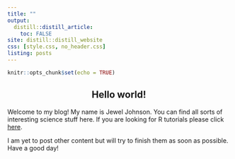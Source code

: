 ```yaml
---
title: ""
output: 
  distill::distill_article:
    toc: FALSE
site: distill::distill_website
css: [style.css, no_header.css]
listing: posts
---
```


```r
knitr::opts_chunk$set(echo = TRUE)
```

<div class='index-title' style="text-align:center">
# Hello world!
</div>

Welcome to my blog! My name is Jewel Johnson. You can find all sorts of interesting science stuff here. If you are looking for R tutorials please click [here](https://jeweljohnsonj.github.io/jeweljohnson.github.io/project1.html). 

I am yet to post other content but will try to finish them as soon as possible. Have a good day!